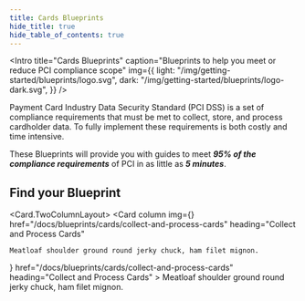 ```yaml
---
title: Cards Blueprints
hide_title: true
hide_table_of_contents: true
---
```



<Intro
  title="Cards Blueprints"
  caption="Blueprints to help you meet or reduce PCI compliance scope"
  img={{
    light: "/img/getting-started/blueprints/logo.svg",
    dark: "/img/getting-started/blueprints/logo-dark.svg",
  }}
/>

Payment Card Industry Data Security Standard (PCI DSS) is a set of compliance requirements that must be met to collect, store, and process cardholder data. To fully implement these requirements is both costly and time intensive.

These Blueprints will provide you with guides to meet **_95% of the compliance requirements_** of PCI in as little as **_5 minutes_**.

## Find your Blueprint

<Card.TwoColumnLayout>
  <Card
    column
    img={<CardIcon />}
    href="/docs/blueprints/cards/collect-and-process-cards"
    heading="Collect and Process Cards"
  >
    Meatloaf shoulder ground round jerky chuck, ham filet mignon.
  </Card>
  <Card
    column
    img={<CardIcon />}
    href="/docs/blueprints/cards/collect-and-process-cards"
    heading="Collect and Process Cards"
  >
    Meatloaf shoulder ground round jerky chuck, ham filet mignon.
  </Card>
</Card.TwoColumnLayout>
